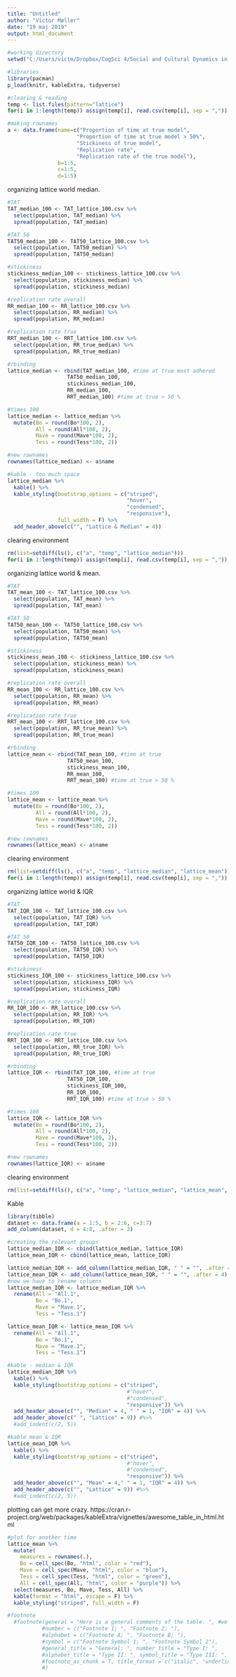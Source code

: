 ```yaml
---
title: "Untitled"
author: "Victor Møller"
date: "19 maj 2019"
output: html_document
---
```



```r

#working directory 
setwd("C:/Users/victm/Dropbox/CogSci 4/Social and Cultural Dynamics in Cognition/exam/CRUST-1/connectivity/outcome_results/sample_size_100")

#libraries
library(pacman)
p_load(knitr, kableExtra, tidyverse)

#clearing & reading 
temp <- list.files(pattern="lattice")
for(i in 1:length(temp)) assign(temp[i], read.csv(temp[i], sep = ","))

#making rownames
a <- data.frame(name=c("Proportion of time at true model",  
                      "Proportion of time at true model > 50%",
                      "Stickiness of true model",
                      "Replication rate",
                      "Replication rate of the true model"), 
                b=1:5,
                c=1:5,
                d=1:5)

```

organizing lattice world median.

```r

#TAT
TAT_median_100 <- TAT_lattice_100.csv %>%
  select(population, TAT_median) %>% 
  spread(population, TAT_median) 

#TAT 50
TAT50_median_100 <- TAT50_lattice_100.csv %>%
  select(population, TAT50_median) %>%
  spread(population, TAT50_median)

#stickiness 
stickiness_median_100 <- stickiness_lattice_100.csv %>%
  select(population, stickiness_median) %>%
  spread(population, stickiness_median)

#replication rate overall
RR_median_100 <- RR_lattice_100.csv %>%
  select(population, RR_median) %>%
  spread(population, RR_median)

#replication rate true
RRT_median_100 <- RRT_lattice_100.csv %>%
  select(population, RR_true_median) %>%
  spread(population, RR_true_median)

#rbinding 
lattice_median <- rbind(TAT_median_100, #time at true most adhered
                   TAT50_median_100,
                   stickiness_median_100,
                   RR_median_100,
                   RRT_median_100) #time at true > 50 %

#times 100
lattice_median <- lattice_median %>%
  mutate(Bo = round(Bo*100, 2),
         All = round(All*100, 2),
         Mave = round(Mave*100, 2),
         Tess = round(Tess*100, 2)) 

#new rownames 
rownames(lattice_median) <- a$name

#kable - too much space 
lattice_median %>%
  kable() %>%
  kable_styling(bootstrap_options = c("striped", 
                                      "hover", 
                                      "condensed", 
                                      "responsive"),
                full_width = F) %>%
  add_header_above(c("", "Lattice & Median" = 4))

```

clearing environment

```r

rm(list=setdiff(ls(), c("a", "temp", "lattice_median")))
for(i in 1:length(temp)) assign(temp[i], read.csv(temp[i], sep = ","))

```

organizing lattice world & mean. 

```r
#TAT
TAT_mean_100 <- TAT_lattice_100.csv %>%
  select(population, TAT_mean) %>% 
  spread(population, TAT_mean) 

#TAT 50
TAT50_mean_100 <- TAT50_lattice_100.csv %>%
  select(population, TAT50_mean) %>%
  spread(population, TAT50_mean)

#stickiness 
stickiness_mean_100 <- stickiness_lattice_100.csv %>%
  select(population, stickiness_mean) %>%
  spread(population, stickiness_mean)

#replication rate overall
RR_mean_100 <- RR_lattice_100.csv %>%
  select(population, RR_mean) %>%
  spread(population, RR_mean)

#replication rate true
RRT_mean_100 <- RRT_lattice_100.csv %>%
  select(population, RR_true_mean) %>%
  spread(population, RR_true_mean)

#rbinding 
lattice_mean <- rbind(TAT_mean_100, #time at true 
                   TAT50_mean_100,
                   stickiness_mean_100,
                   RR_mean_100,
                   RRT_mean_100) #time at true > 50 %

#times 100
lattice_mean <- lattice_mean %>%
  mutate(Bo = round(Bo*100, 2),
         All = round(All*100, 2),
         Mave = round(Mave*100, 2),
         Tess = round(Tess*100, 2)) 

#new rownames 
rownames(lattice_mean) <- a$name

```

clearing environment

```r

rm(list=setdiff(ls(), c("a", "temp", "lattice_median", "lattice_mean")))
for(i in 1:length(temp)) assign(temp[i], read.csv(temp[i], sep = ","))

```

organizing lattice world & IQR

```r
#TAT
TAT_IQR_100 <- TAT_lattice_100.csv %>%
  select(population, TAT_IQR) %>% 
  spread(population, TAT_IQR) 

#TAT 50
TAT50_IQR_100 <- TAT50_lattice_100.csv %>%
  select(population, TAT50_IQR) %>%
  spread(population, TAT50_IQR)

#stickiness 
stickiness_IQR_100 <- stickiness_lattice_100.csv %>%
  select(population, stickiness_IQR) %>%
  spread(population, stickiness_IQR)

#replication rate overall
RR_IQR_100 <- RR_lattice_100.csv %>%
  select(population, RR_IQR) %>%
  spread(population, RR_IQR)

#replication rate true
RRT_IQR_100 <- RRT_lattice_100.csv %>%
  select(population, RR_true_IQR) %>%
  spread(population, RR_true_IQR)

#rbinding 
lattice_IQR <- rbind(TAT_IQR_100, #time at true 
                   TAT50_IQR_100,
                   stickiness_IQR_100,
                   RR_IQR_100,
                   RRT_IQR_100) #time at true > 50 %

#times 100
lattice_IQR <- lattice_IQR %>%
  mutate(Bo = round(Bo*100, 2),
         All = round(All*100, 2),
         Mave = round(Mave*100, 2),
         Tess = round(Tess*100, 2)) 

#new rownames 
rownames(lattice_IQR) <- a$name

```

clearing environment

```r

rm(list=setdiff(ls(), c("a", "temp", "lattice_median", "lattice_mean", "lattice_IQR")))

```

Kable

```r
library(tibble)
dataset <- data.frame(a = 1:5, b = 2:6, c=3:7)
add_column(dataset, d = 4:8, .after = 2)

#creating the relevant groups 
lattice_median_IQR <- cbind(lattice_median, lattice_IQR)
lattice_mean_IQR <- cbind(lattice_mean, lattice_IQR)

lattice_median_IQR <- add_column(lattice_median_IQR, " " = "", .after = 4)
lattice_mean_IQR <- add_column(lattice_mean_IQR, " " = "", .after = 4)
#now we have to rename columns 
lattice_median_IQR <- lattice_median_IQR %>%
  rename(All = "All.1",
         Bo = "Bo.1",
         Mave = "Mave.1",
         Tess = "Tess.1")

lattice_mean_IQR <- lattice_mean_IQR %>%
  rename(All = "All.1",
         Bo = "Bo.1",
         Mave = "Mave.1",
         Tess = "Tess.1")

#kable - median & IQR
lattice_median_IQR %>%
  kable() %>%
  kable_styling(bootstrap_options = c("striped", 
                                      #"hover", 
                                      #"condensed", 
                                      "responsive")) %>%
  add_header_above(c("", "Median" = 4, " " = 1, "IQR" = 4)) %>%
  add_header_above(c(" ", "Lattice" = 9)) #%>%
  #add_indent(c(2, 5)) 

#kable mean & IQR
lattice_mean_IQR %>%
  kable() %>%
  kable_styling(bootstrap_options = c("striped", 
                                      #"hover", 
                                      #"condensed", 
                                      "responsive")) %>%
  add_header_above(c("", "Mean" = 4," " = 1, "IQR" = 4)) %>%
  add_header_above(c("", "Lattice" = 9)) #%>%
  #add_indent(c(2, 5)) 

```


plotting can get more crazy. 
https://cran.r-project.org/web/packages/kableExtra/vignettes/awesome_table_in_html.html

```r

#plot for another time 
lattice_mean %>%
  mutate(
    measures = rownames(.),
    Bo = cell_spec(Bo, "html", color = "red"),
    Mave = cell_spec(Mave, "html", color = "blue"),
    Tess = cell_spec(Tess, "html", color = "green"),
    All = cell_spec(All, "html", color = "purple")) %>%
  select(measures, Bo, Mave, Tess, All) %>%
  kable(format = "html", escape = F) %>%
  kable_styling("striped", full_width = F)

#footnote
  #footnote(general = "Here is a general comments of the table. ", #we can add notes. 
           #number = c("Footnote 1; ", "Footnote 2; "),
           #alphabet = c("Footnote A; ", "Footnote B; "),
           #symbol = c("Footnote Symbol 1; ", "Footnote Symbol 2"),
           #general_title = "General: ", number_title = "Type I: ",
           #alphabet_title = "Type II: ", symbol_title = "Type III: ",
           #footnote_as_chunk = T, title_format = c("italic", "underline")
           #)

```

